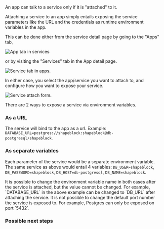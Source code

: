 An app can talk to a service only if it is "attached" to it.

Attaching a service to an app simply entails exposing the service parameters like the URL and the credentials as runtime environment variables in the app.

This can be done either from the service detail page by going to the "Apps" tab,

![App tab in services]()

or by visiting the "Services" tab in the App detail page.

![Service tab in apps]().

In either case, you select the app/service you want to attach to, and configure how you want to expose your service.

![Service attach form]().

There are 2 ways to expose a service via environment variables.

### As a URL

The service will bind to the app as a url. Example: `DATABASE_URL=postgres://shapeblock:shapeblock@db-postgresql/shapeblock`.

### As separate variables

Each parameter of the service would be a separate environment variable. The same service as above would entail 4 variables: `DB_USER=shapeblock`, `DB_PASSWORD=shapeblock`, `DB_HOST=db-postgresql`, `DB_NAME=shapeblock`.

<Note>
It is possible to change the environment variable name in both cases after the service is attached, but the value cannot be changed. For example, `DATABASE_URL` in the above example can be changed to `DB_URL` after attaching the service.
</Note>

<Note>
It is not possible to change the default port number the service is exposed to. For example, Postgres can only be exposed on port `5432`.
</Note>

### Possible next steps

<Card title="Deploy your app" icon="rocket" iconType="duotone" href="/apps/deploy-app">
</Card>

